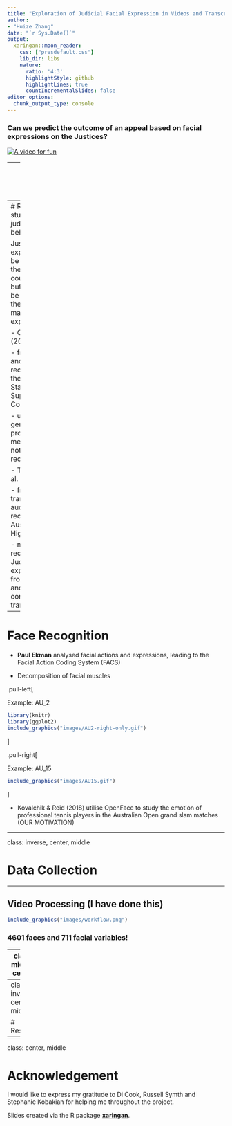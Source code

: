 ```yaml
---
title: "Exploration of Judicial Facial Expression in Videos and Transcripts of Legal Proceedings"
author: 
- "Huize Zhang"
date: "`r Sys.Date()`"
output:
  xaringan::moon_reader:
    css: ["presdefault.css"]
    lib_dir: libs
    nature:
      ratio: '4:3'
      highlightStyle: github
      highlightLines: true
      countIncrementalSlides: false
editor_options: 
  chunk_output_type: console
---
```


### Can we predict the outcome of an appeal based on facial expressions on the Justices?

[![A video for fun](images/video_photo.png)](https://www.youtube.com/watch?v=Ae7uKzin0GA)


---
class: inverse, center, middle

# Background

---
# Recent legal studies on judicial behaviour

Justices are expected to be neutral in the courtroom, but they can be unaware they are making facial expressions. 

- Chan (2018): 
  
 - from video and audio recordings on the United States Supreme Court
 
 - used general image processing methods, but not face recognition

- Tutton et al. (2018): 

  - from transcript and audiovisual recordings on Australian High Court
  
  - manually recorded Judicial expressions from videos and the corresponding transcript.

---
# Face Recognition

- **Paul Ekman** analysed facial actions and expressions, leading to the Facial Action Coding System (FACS)


- Decomposition of facial muscles


.pull-left[

Example: AU_2

```r
library(knitr)
library(ggplot2)
include_graphics("images/AU2-right-only.gif")
```
]


.pull-right[

Example: AU_15

```r
include_graphics("images/AU15.gif")
```
]

- Kovalchik & Reid (2018) utilise OpenFace to study the emotion of professional tennis players in the Australian Open grand slam matches (OUR MOTIVATION)

---

class: inverse, center, middle

# Data Collection

---

## Video Processing (I have done this)

```r
include_graphics("images/workflow.png")
```

### 4601 faces and 711 facial variables!

---
class: middle, center

### Collected Data

```r
include_graphics("images/dataframe.png")

```

---
class: inverse, center, middle

#  Results


---


class: center, middle

# Acknowledgement

I would like to express my gratitude to Di Cook, Russell Symth and Stephanie Kobakian for helping me throughout the project.

Slides created via the R package [**xaringan**](https://github.com/yihui/xaringan).


